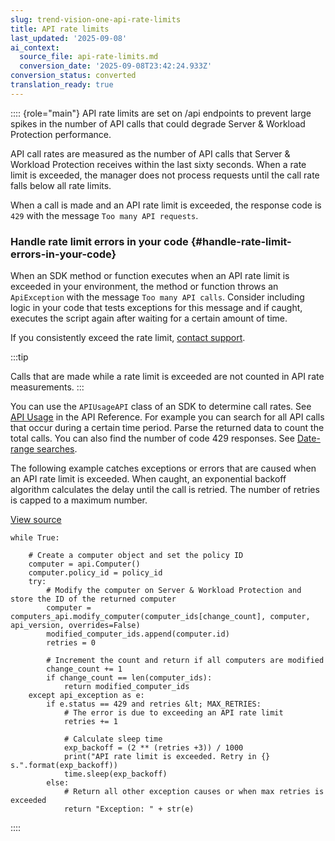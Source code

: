 ```yaml
---
slug: trend-vision-one-api-rate-limits
title: API rate limits
last_updated: '2025-09-08'
ai_context:
  source_file: api-rate-limits.md
  conversion_date: '2025-09-08T23:42:24.933Z'
conversion_status: converted
translation_ready: true
---
```


:::: {role="main"}
API rate limits are set on /api endpoints to prevent large spikes in the number of API calls that could degrade Server & Workload Protection performance.

API call rates are measured as the number of API calls that Server & Workload Protection receives within the last sixty seconds. When a rate limit is exceeded, the manager does not process requests until the call rate falls below all rate limits.

When a call is made and an API rate limit is exceeded, the response code is `429` with the message `Too many API requests`.

### Handle rate limit errors in your code {#handle-rate-limit-errors-in-your-code}

When an SDK method or function executes when an API rate limit is exceeded in your environment, the method or function throws an `ApiException` with the message `Too many API calls`. Consider including logic in your code that tests exceptions for this message and if caught, executes the script again after waiting for a certain amount of time.

If you consistently exceed the rate limit, [contact support](https://cloudone.trendmicro.com/support).

:::tip

Calls that are made while a rate limit is exceeded are not counted in API rate measurements.
:::

You can use the `APIUsageAPI` class of an SDK to determine call rates. See [API Usage](https://automation.trendmicro.com/cloudone/workload-security/) in the API Reference. For example you can search for all API calls that occur during a certain time period. Parse the returned data to count the total calls. You can also find the number of code 429 responses. See [Date-range searches](search-for-resources.mdx).

The following example catches exceptions or errors that are caused when an API rate limit is exceeded. When caught, an exponential backoff algorithm calculates the delay until the call is retried. The number of retries is capped to a maximum number.

[View source](https://github.com/deep-security/automation-center-sdk-samples/blob/bcee47112ed9da79c7f2534698e8550a7a380f86/python/src/rate_limit_examples.py)

``` codeblock
while True:

    # Create a computer object and set the policy ID
    computer = api.Computer()
    computer.policy_id = policy_id
    try:
        # Modify the computer on Server & Workload Protection and store the ID of the returned computer
        computer = computers_api.modify_computer(computer_ids[change_count], computer, api_version, overrides=False)
        modified_computer_ids.append(computer.id)
        retries = 0

        # Increment the count and return if all computers are modified
        change_count += 1
        if change_count == len(computer_ids):
            return modified_computer_ids
    except api_exception as e:
        if e.status == 429 and retries &lt; MAX_RETRIES:
            # The error is due to exceeding an API rate limit
            retries += 1

            # Calculate sleep time
            exp_backoff = (2 ** (retries +3)) / 1000
            print("API rate limit is exceeded. Retry in {} s.".format(exp_backoff))
            time.sleep(exp_backoff)
        else:
            # Return all other exception causes or when max retries is exceeded
            return "Exception: " + str(e)
```
::::
